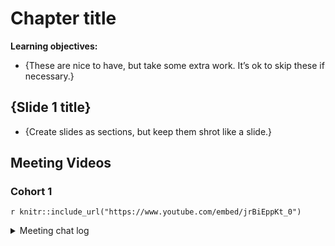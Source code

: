 # Chapter title

**Learning objectives:**

- {These are nice to have, but take some extra work. It's ok to skip these if necessary.}

## {Slide 1 title}

- {Create slides as sections, but keep them shrot like a slide.}

## Meeting Videos

### Cohort 1

`r knitr::include_url("https://www.youtube.com/embed/jrBiEppKt_0")`

<details>
  <summary> Meeting chat log </summary>
  
```
```
</details>